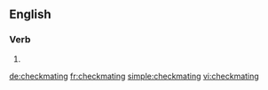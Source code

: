 ==English==

===Verb===
{{head|en|present participle}}

# {{present participle of|checkmate|lang=en}}

[[de:checkmating]]
[[fr:checkmating]]
[[simple:checkmating]]
[[vi:checkmating]]